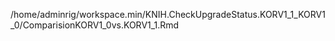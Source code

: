 /home/adminrig/workspace.min/KNIH.CheckUpgradeStatus.KORV1_1_KORV1_0/ComparisionKORV1_0vs.KORV1_1.Rmd